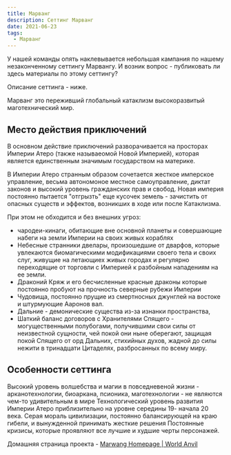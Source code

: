 ```yaml
---
title: Марванг
description: Сеттинг Марванг
date: 2021-06-23
tags:
  - Марванг
---
```


У нашей команды опять наклевывается небольшая кампания по нашему незаконченному сеттингу Марвангу. И возник вопрос - публиковать ли здесь материалы по этому сеттингу?

Описание сеттинга - ниже.

Марванг это переживший глобальный катаклизм высокоразвитый маготехнический мир.

## Место действия приключений

В основном действие приключений разворачивается на просторах Империи Атеро (также называеомой Новой Империей), которая является единственным значимым государством на материке.

В Империи Атеро странным образом сочетается жесткое имперское управление, весьма автономоное местное самоуправление, диктат законов и высокий уровень гражданских прав и свобод. Новая империя постоянно пытается "отгрызть" еще кусочек земель - зачистить от опасных существ и эффектов, возникших в ходе или после Катаклизма.

При этом не обходится и без внешних угроз:

- чародеи-кинаги, обитающие вне основной планеты и совершающие набеги на земли Империи на своих живых кораблях
- Небесные странники двелары, произошедшие от дварфов, которые увлекаются биомагическими модификациями своего тела и своих слуг, живущие на летающиех живых городах и регулярно переходящие от торговли с Империей к разбойным нападениям на ее земли.
- Драконий Кряж и его бесчисленные красные драконы которые постоянно пробуют на прочность северные рубежи Империи
- Чудовища, постоянно прущие из смертносных джунглей на востоке и штурмующие Ааронов вал.
- Дальние - демонические существа из-за изнанки пространства,
- Шаткий баланс договоров с Хранителями Спящего - могущественными полубогами, получившими свои силы от неизвестной сущности, чей покой они ныне оберегают, защищая покой Спящего от орд Дальних, стихийных духов, жадной до силы нежити в тринадцати Цитаделях, разбросанных по всему миру.

## Особенности сеттинга

Высокий уровень волшебства и магии в повседневеной жизни - арканотехнологии, биоаркана, псионика, маготехнологии - не являются чем-то удивительным в мире Технологический уровень развития Империи Атеро приблизительно на уровне середины 19- начала 20 века. Серая мораль цивилизации, постоянно балансирующей на краю гибели, и вынужденной принимать жесткие решения Постоянные кризисы, которые проявляют все лучшие и худшие черты персонажей.

Домашняя страница проекта - [Marwang Homepage | World Anvil](https://www.worldanvil.com/w/marwang-palant)
